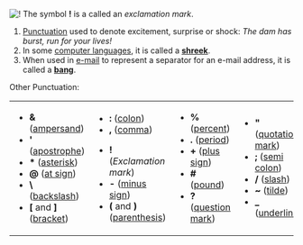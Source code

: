[[Image:Bang icon 32x32.jpg|!]] The symbol '''!''' is a called an ''exclamation mark''.  
#[[Punctuation]] used to denote excitement, surprise or shock: ''The dam has burst, run for your lives!''
#In some [[computer language]]s, it is called a '''[[shreek]]'''.  
#When used in [[e-mail]] to represent a separator for an e-mail address, it is called a '''[[bang]]'''.

Other Punctuation:
<TABLE><TR><TD>
*'''&''' ([[ampersand]])
*<b>'</b> ([[apostrophe]])
*'''*''' ([[asterisk]])
*'''@''' ([[at sign]])
*'''\''' ([[backslash]])
*'''[''' and ''']''' ([[bracket]])
</TD><TD>
*''':''' ([[colon]])
*''',''' ([[comma]])
<!-- Comment self out, move comment on new punctuation items, make
item not a link to self.
*'''!''' ([[!|Exclamation mark]])
-->
*'''!''' (''Exclamation mark'')
*'''-''' ([[minus sign]])
*'''(''' and ''')''' ([[parenthesis]])
</TD><TD>
*'''%''' ([[percent]])
*'''.'''  ([[period]])
*'''+''' ([[plus sign]])
*'''#''' ([[pound]])
*'''?''' ([[question mark]])
</TD><TD>
*'''"''' ([[quotation mark]])
*''';''' ([[semi colon]])
*'''/''' ([[slash]])
*'''~''' ([[tilde]])
*'''_''' ([[underline]]).
</TD></TR></TABLE>
